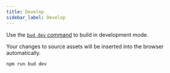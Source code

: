 ```yaml
---
title: Develop
sidebar_label: Develop
---
```


Use the [`bud dev` command](/guides/cli/build) to build in development mode.

Your changes to source assets will be inserted into the browser automatically.

```bash npm2yarn
npm run bud dev
```
